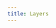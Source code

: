 ```yaml
---
title: Layers
---
```



<div
    id="sidebar"
    style="top: 0; left: 0; width: 15%; height: 100%; position: relative"
></div>
<canvas
    id="glCanvas"
    style="top: 0; left: 15%; width: 85%; height: 100%; position: relative"
/>

<ClientLayersScript client:only="react" />

